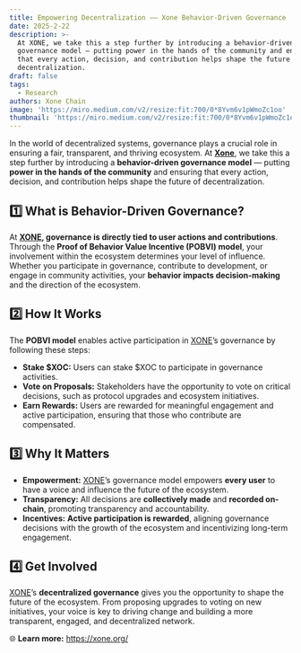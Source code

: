 ```yaml
---
title: Empowering Decentralization —— Xone Behavior-Driven Governance
date: 2025-2-22
description: >-
  At XONE, we take this a step further by introducing a behavior-driven
  governance model — putting power in the hands of the community and ensuring
  that every action, decision, and contribution helps shape the future of
  decentralization.
draft: false
tags:
  - Research
authors: Xone Chain
image: 'https://miro.medium.com/v2/resize:fit:700/0*8Yvm6v1pWmoZc1oo'
thumbnail: 'https://miro.medium.com/v2/resize:fit:700/0*8Yvm6v1pWmoZc1oo'
---
```


In the world of decentralized systems, governance plays a crucial role in ensuring a fair, transparent, and thriving ecosystem. At **[Xone](https://xone.org/)**, we take this a step further by introducing a **behavior-driven governance model** — putting **power in the hands of the community** and ensuring that every action, decision, and contribution helps shape the future of decentralization.

## 1️⃣ What is Behavior-Driven Governance?

At **[XONE](https://xone.org/), governance is directly tied to user actions and contributions**. Through the **Proof of Behavior Value Incentive (POBVI) model**, your involvement within the ecosystem determines your level of influence. Whether you participate in governance, contribute to development, or engage in community activities, your **behavior impacts decision-making** and the direction of the ecosystem.

## 2️⃣ How It Works

The **POBVI model** enables active participation in [XONE](https://xone.org/)’s governance by following these steps:

- **Stake $XOC:** Users can stake $XOC to participate in governance activities.
- **Vote on Proposals:** Stakeholders have the opportunity to vote on critical decisions, such as protocol upgrades and ecosystem initiatives.
- **Earn Rewards:** Users are rewarded for meaningful engagement and active participation, ensuring that those who contribute are compensated.

## 3️⃣ Why It Matters

- **Empowerment:** [XONE](https://xone.org/)’s governance model empowers **every user** to have a voice and influence the future of the ecosystem.
- **Transparency:** All decisions are **collectively made** and **recorded on-chain**, promoting transparency and accountability.
- **Incentives:** **Active participation is rewarded**, aligning governance decisions with the growth of the ecosystem and incentivizing long-term engagement.

## 4️⃣ Get Involved

[XONE](https://xone.org/)’s **decentralized governance** gives you the opportunity to shape the future of the ecosystem. From proposing upgrades to voting on new initiatives, your voice is key to driving change and building a more transparent, engaged, and decentralized network.

🌐 **Learn more:** https://xone.org/

